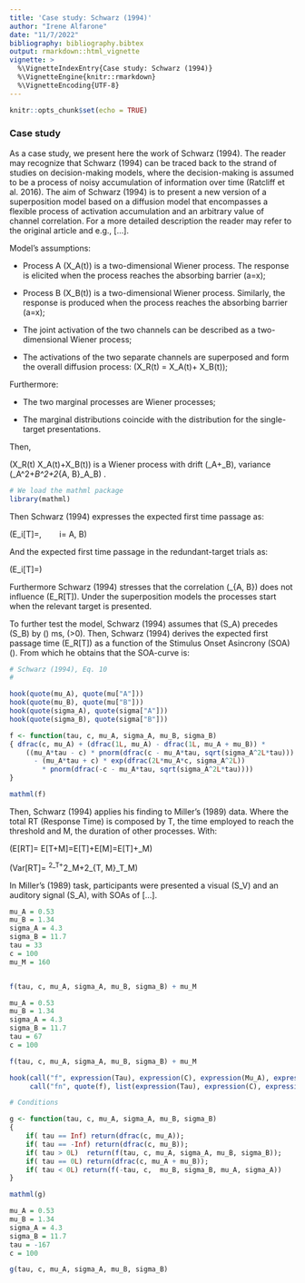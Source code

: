 ```yaml
---
title: 'Case study: Schwarz (1994)'
author: "Irene Alfarone"
date: "11/7/2022"
bibliography: bibliography.bibtex
output: rmarkdown::html_vignette
vignette: >
  %\VignetteIndexEntry{Case study: Schwarz (1994)}
  %\VignetteEngine{knitr::rmarkdown}
  %\VignetteEncoding{UTF-8}
---
```


```r
knitr::opts_chunk$set(echo = TRUE)
```

### Case study

As a case study, we present here the work of Schwarz (1994). The reader may recognize that Schwarz (1994) can be traced back to the strand of studies on decision-making models, where the decision-making is assumed to be a process of noisy accumulation of information over time (Ratcliff et al. 2016). The aim of Schwarz (1994) is to present a new version of a superposition model based on a diffusion model that encompasses a flexible process of activation accumulation and an arbitrary value of channel correlation. For a more detailed description the reader may refer to the original article and e.g., […].

Model’s assumptions:

* Process A \(X_A(t)\) is a two-dimensional Wiener process. The response is elicited when the process reaches the absorbing barrier \(a=x\);

* Process B \(X_B(t)\) is a two-dimensional Wiener process. Similarly, the response is produced when the process reaches the absorbing barrier \(a=x\);

*	The joint activation of the two channels can be described as a two-dimensional Wiener process;

*	The activations of the two separate channels are superposed and form the overall diffusion process: 
\(X_R(t) = X_A(t)+ X_B(t)\);

Furthermore:

*	The two marginal processes are Wiener processes;

*	The marginal distributions coincide with the distribution for the single-target presentations.



Then,

\(X_R(t) \equiv X_A(t)+X_B(t)\) is a Wiener process with drift \(\mu_A+\mu_B\), variance \(\sigma_A^2+\sigma_B^2+2\rho_{A, B}\sigma_A\sigma_B\) .

```r
# We load the mathml package
library(mathml)
```

Then Schwarz (1994) expresses the expected first time passage as:

\(E_i[T]=\frac{a}{\mu_i},\ \ \ \ \ \ \ \ i= A, B\)

And the expected first time passage in the redundant-target trials as:

\(E_i[T]=\frac{a}{\mu_A+\mu_B}\)

Furthermore Schwarz (1994) stresses that the correlation \(\rho_{A, B}\) does not influence \(E_R[T]\). Under the superposition models the processes start when the relevant target is presented. 



To further test the model, Schwarz (1994) assumes that \(S_A\) precedes \(S_B\) by \(\tau\) ms, \(\tau>0\). Then, Schwarz (1994) derives the expected first passage time \(E_R[T]\) as a function of the Stimulus Onset Asincrony (SOA) \(\tau\). From which he obtains that the SOA-curve is:


````r
# Schwarz (1994), Eq. 10
#

hook(quote(mu_A), quote(mu["A"]))
hook(quote(mu_B), quote(mu["B"]))
hook(quote(sigma_A), quote(sigma["A"]))
hook(quote(sigma_B), quote(sigma["B"]))

f <- function(tau, c, mu_A, sigma_A, mu_B, sigma_B)
{ dfrac(c, mu_A) + (dfrac(1L, mu_A) - dfrac(1L, mu_A + mu_B)) * 
    ((mu_A*tau - c) * pnorm(dfrac(c - mu_A*tau, sqrt(sigma_A^2L*tau)))
      - (mu_A*tau + c) * exp(dfrac(2L*mu_A*c, sigma_A^2L))
        * pnorm(dfrac(-c - mu_A*tau, sqrt(sigma_A^2L*tau))))
}

mathml(f)
````


Then, Schwarz (1994) applies his finding to Miller’s (1989) data. Where the total RT (Response Time) is composed by T, the time employed to reach the threshold and M, the duration of other processes. With:

\(E[RT]= E[T+M]=E[T]+E[M]=E[T]+\mu_M\)

\(Var[RT]= \sigma^2_T+\sigma^2_M+2\rho_{T, M}\sigma_T\sigma_M\)


In Miller’s (1989) task, participants were presented a visual \(S_V\) and an auditory signal \(S_A\), with SOAs of  […].

````r
mu_A = 0.53
mu_B = 1.34
sigma_A = 4.3
sigma_B = 11.7
tau = 33
c = 100
mu_M = 160


f(tau, c, mu_A, sigma_A, mu_B, sigma_B) + mu_M

mu_A = 0.53
mu_B = 1.34
sigma_A = 4.3 
sigma_B = 11.7
tau = 67
c = 100

f(tau, c, mu_A, sigma_A, mu_B, sigma_B) + mu_M

````


```r
hook(call("f", expression(Tau), expression(C), expression(Mu_A), expression(Sigma_A), expression(Mu_V), expression(Sigma_V)), 
     call("fn", quote(f), list(expression(Tau), expression(C), expression(Mu_A), expression(Sigma_A), expression(Mu_V), expression(Sigma_V))))

# Conditions

g <- function(tau, c, mu_A, sigma_A, mu_B, sigma_B)
{
    if( tau == Inf) return(dfrac(c, mu_A));
    if( tau == -Inf) return(dfrac(c, mu_B));
    if( tau > 0L)  return(f(tau, c, mu_A, sigma_A, mu_B, sigma_B));
    if( tau == 0L) return(dfrac(c, mu_A + mu_B));
    if( tau < 0L) return(f(-tau, c,  mu_B, sigma_B, mu_A, sigma_A))
}

mathml(g)
```

```r
mu_A = 0.53
mu_B = 1.34
sigma_A = 4.3 
sigma_B = 11.7
tau = -167
c = 100

g(tau, c, mu_A, sigma_A, mu_B, sigma_B)

```



